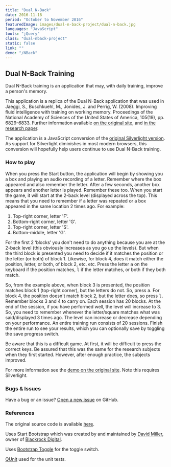 ```yaml
---
title: "Dual N-Back"
date: 2016-11-18
period: "October to November 2016"
featuredImage: images/dual-n-back-project/dual-n-back.jpg
languages: "JavaScript"
tools: "jQuery"
class: "dual-nback-project"
static: false
link: ""
demo: "/NBack"
---
```



## Dual N-Back Training

Dual N-Back training is an application that may, with daily training, improve a person's memory.

This application is a replica of the Dual N-Back application that was used in Jaeggi, S., Buschkuehl, M., Jonides, J. and Perrig, W. (2008). Improving 
fluid intelligence with training on working memory. Proceedings of the National Academy of Sciences of the United States of America, 105(19), pp. 6829-6833. 
Further information available [on the original site](http://www.soakyourhead.com/Research.aspx), and 
[in the research paper](http://www.pnas.org/content/105/19/6829.abstract).

The application is a JavaScript conversion of the [original Silverlight version](http://www.soakyourhead.com/dual-n-back.aspx). As support for Silverlight 
diminishes in most modern browsers, this conversion will hopefully help users continue to use Dual N-Back training.

### How to play

When you press the Start button, the application will begin by showing you a box and playing an audio recording of a letter. Remember where 
the box appeared and also remember the letter. After a few seconds, another box appears and another letter is played. Remember these too. When 
you start the game, it will start at the 2-back level (displayed across the top). This means that you need to remember if a letter was repeated 
or a box appeared in the same location 2 times ago. For example:

1. Top-right corner, letter 'F'.
1. Bottom-right corner, letter 'G'.
1. Top-right corner, letter 'S'.
1. Bottom-middle, letter 'G'.

For the first 2 ‘blocks’ you don't need to do anything because you are at the 2-back level (this obviously increases as you go up the levels). But 
when the third block is presented you need to decide if it matches the position or the letter (or both) of block 1. Likewise, for block 4, does it 
match either the position, letter, or both, of block 2, etc. etc. Press the letter <kbd>a</kbd> on the keyboard if the position matches, <kbd>l</kbd> if the 
letter matches, or both if they both match.

So, from the example above, when block 3 is presented, the position matches block 1 (top-right corner), but the letters do not. So, press <kbd>a</kbd>. For 
block 4, the position doesn't match block 2, but the letter does, so press <kbd>l</kbd>. Remember blocks 3 and 4 to carry on. Each session has 20 blocks. At 
the end of the session, if you have performed well, the level will increase to 3. So, you need to remember whenever the letter/square matches what was 
said/displayed 3 times ago. The level can increase or decrease depending on your performance. An entire training run consists of 20 sessions. Finish the 
entire run to see your results, which you can optionally save by toggling the save progress switch.

Be aware that this is a difficult game. At first, it will be difficult to press the correct keys. Be assured that this was the same for the research 
subjects when they first started. However, after enough practice, the subjects improved.

For more information see the [demo on the original site](http://www.soakyourhead.com/dual-n-back.aspx). Note this requires Silverlight.

### Bugs & Issues

Have a bug or an issue? [Open a new issue](https://github.com/Poc275/NBack/issues) on GitHub.

### References

The original source code is available [here](http://www.soakyourhead.com/dual-n-back-open-source.aspx).

Uses Start Bootstrap which was created by and maintained by [David Miller](http://davidmiller.io/), owner of [Blackrock Digital](http://blackrockdigital.io/).

Uses [Bootstrap Toggle](http://www.bootstraptoggle.com/) for the toggle switch.

[QUnit](https://qunitjs.com/) used for the unit tests.